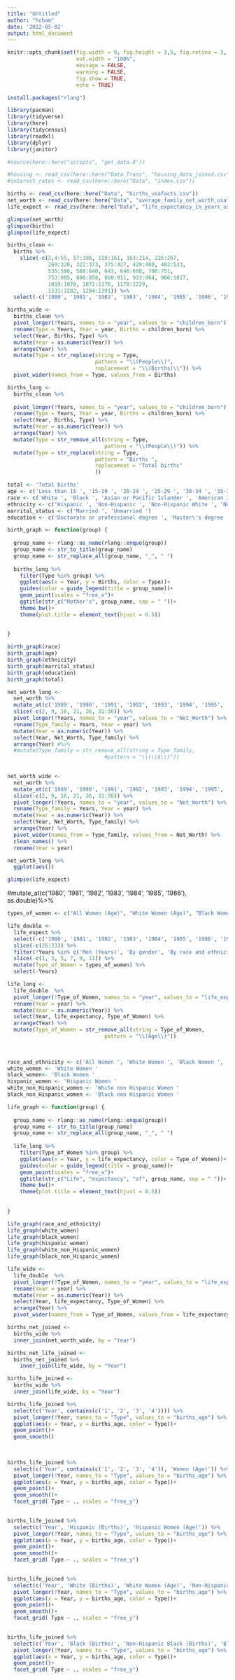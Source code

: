 ```yaml
---
title: "Untitled"
author: "hcham"
date: '2022-05-02'
output: html_document
---
```

```r
knitr::opts_chunk$set(fig.width = 9, fig.height = 3,5, fig.retina = 3,
                      out.width = "100%",
                      message = FALSE,
                      warning = FALSE,
                      fig.show = TRUE,
                      echo = TRUE)
```

```r
install.packages("rlang")
```


```r
library(pacman)
library(tidyverse)
library(here)
library(tidycensus)
library(readxl)
library(dplyr)
library(janitor)

```


```r
#source(here::here("scripts", "get_data.R"))
```
```r
#housing <- read_csv(here::here("Data_Trans", "housing_data_joined.csv"))
#interest_rates <- read_csv(here::here("Data", "index.csv"))
```
```r
births <- read_csv(here::here("Data", "births_usafacts.csv"))
net_worth <- read_csv(here::here("Data", "average_family_net_worth_usafacts.csv"))
life_expect <- read_csv(here::here("Data", "life_expectancy_in_years_usafacts.csv"))
```
```r
glimpse(net_worth)
glimpse(births)
glimpse(life_expect)
```


```r
births_clean <-
  births %>% 
    slice(-c(2,4:55, 57:108, 110:161, 163:214, 216:267, 
             269:320, 322:373, 375:427, 429:480, 482:533, 
             535:586, 588:640, 643, 646:698, 700:751, 
             753:805, 806:858, 860:911, 913:964, 966:1017, 
             1019:1070, 1072:1176, 1178:1229, 
             1231:1282, 1284:1391)) %>% 
  select(-c('1980', '1981', '1982', '1983', '1984', '1985', '1986', '1987', '1988', '2020')) 
```



```r
births_wide <-
  births_clean %>%
  pivot_longer(!Years, names_to = "year", values_to = "children_born") %>% 
  rename(Type = Years, Year = year, Births = children_born) %>% 
  select(Year, Births, Type) %>% 
  mutate(Year = as.numeric(Year)) %>%
  arrange(Year) %>%
  mutate(Type = str_replace(string = Type,
                            pattern = "\\(People\\)",
                            replacement = "\\(Births)\\")) %>%
  pivot_wider(names_from = Type, values_from = Births)

```
```r
births_long <- 
  births_clean %>%
  
  pivot_longer(!Years, names_to = "year", values_to = "children_born") %>% 
  rename(Type = Years, Year = year, Births = children_born) %>% 
  select(Year, Births, Type) %>% 
  mutate(Year = as.numeric(Year)) %>% 
  arrange(Year) %>%
  mutate(Type = str_remove_all(string = Type,
                               pattern = "\\(People\\)")) %>% 
  mutate(Type = str_replace(string = Type,
                            pattern = "Births ",
                            replacement = "Total births"
                            ))
```


```r
total <- 'Total births'
age <- c('Less than 15 ', '15-19 ', '20-24 ', '25-29 ', '30-34 ', '35-39 ', '40-45 ', '45 or older ')
race <- c('White ', 'Black ', 'Asian or Pacific Islander ', 'American Indian or Alaska Native ')
ethnicity <- c('Hispanic ', 'Non-Hispanic ', 'Non-Hispanic White ', 'Non-Hispanic Black ')
marrital_status <- c('Married ', 'Unmarried ')
education <- c('Doctorate or professional degree ', 'Master\'s degree ', 'Bachelor\'s degree  ', 'Associate degree ', 'Some college credit, but not a degree ', 'High school, no diploma ', '8th grade or less ', 'High school graduate or GED ')

```

```r
birth_graph <- function(group) {
 
  group_name <- rlang::as_name(rlang::enquo(group))
  group_name <- str_to_title(group_name)
  group_name <- str_replace_all(group_name, "_", " ")
  
  births_long %>% 
    filter(Type %in% group) %>%
    ggplot(aes(x = Year, y = Births, color = Type))+
    guides(color = guide_legend(title = group_name))+
    geom_point(scales = "free_x")+
    ggtitle(str_c("Mother's", group_name, sep = " "))+
    theme_bw()+
    theme(plot.title = element_text(hjust = 0.5))
  
  
}

```

```r
birth_graph(race)
birth_graph(age)
birth_graph(ethnicity)
birth_graph(marrital_status)
birth_graph(education)
birth_graph(total)
```


```r
net_worth_long <- 
  net_worth %>% 
  mutate_at(c('1989', '1990', '1991', '1992', '1993', '1994', '1995', '1996', '1997', '1999', '2000', '2002', '2003', '2005', '2006', '2008', '2009', '2011', '2012', '2014', '2015', '2017', '2018'), as.double) %>% 
  slice(-c(2, 9, 16, 21, 26, 31:36)) %>% 
  pivot_longer(!Years, names_to = "year", values_to = "Net_Worth") %>% 
  rename(Type_family = Years, Year = year) %>% 
  mutate(Year = as.numeric(Year)) %>% 
  select(Year, Net_Worth, Type_family) %>% 
  arrange(Year) #%>%
  #mutate(Type_family = str_remove_all(string = Type_family,
                               #pattern = "\\(\\$\\)"))
  
```



```r
net_worth_wide <- 
  net_worth %>% 
  mutate_at(c('1989', '1990', '1991', '1992', '1993', '1994', '1995', '1996', '1997', '1999', '2000', '2002', '2003', '2005', '2006', '2008', '2009', '2011', '2012', '2014', '2015', '2017', '2018'), as.double) %>% 
  slice(-c(2, 9, 16, 21, 26, 31:36)) %>% 
  pivot_longer(!Years, names_to = "year", values_to = "Net_Worth") %>% 
  rename(Type_family = Years, Year = year) %>% 
  mutate(Year = as.numeric(Year)) %>% 
  select(Year, Net_Worth, Type_family) %>% 
  arrange(Year) %>%
  pivot_wider(names_from = Type_family, values_from = Net_Worth) %>% 
  clean_names() %>% 
  rename(Year = year)

```

```r
net_worth_long %>% 
  ggplot(aes())
```


```r
glimpse(life_expect)
```

#mutate_at(c('1980', '1981', '1982', '1983', '1984', '1985', '1986'), as.double)%>%
```r
types_of_women <- c("All Women (Age)", "White Women (Age)", "Black Women (Age)", "Hispanic Women (Age)", "White non Hispanic Women (Age)", "Black non Hispanic Women (Age)")

life_double <-
  life_expect %>% 
  select(-c('1980', '1981', '1982', '1983', '1984', '1985', '1986', '1987', '1988', '2020')) %>% 
  slice(-c(26:33)) %>% 
  filter(!Years %in% c('Men (Years)', 'By gender', 'By race and ethnicity')) %>% 
  slice(-c(1, 3, 5, 7, 9, 11)) %>% 
  mutate(Type_of_Women = types_of_women) %>% 
  select(-Years)

```

```r
life_long <- 
  life_double  %>% 
  pivot_longer(!Type_of_Women, names_to = "year", values_to = "life_expectancy") %>% 
  rename(Year = year) %>% 
  mutate(Year = as.numeric(Year)) %>% 
  select(Year, life_expectancy, Type_of_Women) %>% 
  arrange(Year) %>% 
  mutate(Type_of_Women = str_remove_all(string = Type_of_Women,
                               pattern = "\\(Age\\)"))
  
 
```
```r
race_and_ethnicity <- c('All Women ', 'White Women ', 'Black Women ', 'Hispanic Women ', 'White non Hispanic Women ', 'Black non Hispanic Women ')
white_women <- 'White Women '
black_women<- 'Black Women '
hispanic_women <- 'Hispanic Women '
white_non_Hispanic_women <- 'White non Hispanic Women '
black_non_Hispanic_women <- 'Black non Hispanic Women '

```



```r
life_graph <- function(group) {
 
  group_name <- rlang::as_name(rlang::enquo(group))
  group_name <- str_to_title(group_name)
  group_name <- str_replace_all(group_name, "_", " ")
  
  life_long %>% 
    filter(Type_of_Women %in% group) %>%
    ggplot(aes(x = Year, y = life_expectancy, color = Type_of_Women))+
    guides(color = guide_legend(title = group_name))+
    geom_point(scales = "free_x")+
    ggtitle(str_c("Life", "expectancy", "of", group_name, sep = " "))+
    theme_bw()+
    theme(plot.title = element_text(hjust = 0.5))
  
  
}

```

```r
life_graph(race_and_ethnicity)
life_graph(white_women)
life_graph(black_women)
life_graph(hispanic_women)
life_graph(white_non_Hispanic_women)
life_graph(black_non_Hispanic_women)

```


```r
life_wide <- 
  life_double  %>% 
  pivot_longer(!Type_of_Women, names_to = "year", values_to = "life_expectancy") %>% 
  rename(Year = year) %>% 
  mutate(Year = as.numeric(Year)) %>% 
  select(Year, life_expectancy, Type_of_Women) %>% 
  arrange(Year) %>% 
  pivot_wider(names_from = Type_of_Women, values_from = life_expectancy)
```

```r
births_net_joined <- 
  births_wide %>% 
  inner_join(net_worth_wide, by = "Year")

```



```r
births_net_life_joined <-
  births_net_joined %>% 
    inner_join(life_wide, by = "Year")
```

```r
births_life_joined <- 
  births_wide %>% 
  inner_join(life_wide, by = "Year")


```
```r

births_life_joined %>% 
  select(c('Year', contains(c('1', '2', '3', '4')))) %>% 
  pivot_longer(!Year, names_to = "Type", values_to = "births_age") %>% 
  ggplot(aes(x = Year, y = births_age, color = Type))+
  geom_point()+
  geom_smooth()
 
 
```

```r

births_life_joined %>% 
  select(c('Year', contains(c('1', '2', '3', '4')), 'Women (Age)')) %>% 
  pivot_longer(!Year, names_to = "Type", values_to = "births_age") %>% 
  ggplot(aes(x = Year, y = births_age, color = Type))+
  geom_point()+
  geom_smooth()+
  facet_grid( Type ~ ., scales = "free_y")
 
```


```r

births_life_joined %>% 
  select(c('Year', 'Hispanic (Births)', 'Hispanic Women (Age)')) %>% 
  pivot_longer(!Year, names_to = "Type", values_to = "births_age") %>% 
  ggplot(aes(x = Year, y = births_age, color = Type))+
  geom_point()+
  geom_smooth()+
  facet_grid( Type ~ ., scales = "free_y")
 
```

```r

births_life_joined %>% 
  select(c('Year', 'White (Births)', 'White Women (Age)', 'Non-Hispanic White (Births)', 'White non Hispanic Women (Age)')) %>% 
  pivot_longer(!Year, names_to = "Type", values_to = "births_age") %>% 
  ggplot(aes(x = Year, y = births_age, color = Type))+
  geom_point()+
  geom_smooth()+
  facet_grid( Type ~ ., scales = "free_y")
 
```



```r
births_life_joined %>% 
  select(c('Year', 'Black (Births)', 'Non-Hispanic Black (Births)', 'Black Women (Age)', 'Black non Hispanic Women (Age)')) %>% 
  pivot_longer(!Year, names_to = "Type", values_to = "births_age") %>% 
  ggplot(aes(x = Year, y = births_age, color = Type))+
  geom_point()+
  facet_grid( Type ~ ., scales = "free_y")
 
```

